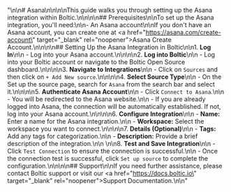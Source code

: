 "\n\n# Asana\n\n\n\nThis guide walks you through setting up the Asana integration within Boltic.\n\n\n\n## Prerequisites\n\nTo set up the Asana integration, you'll need:\n\n- An Asana account\n\nIf you don't have an Asana account, you can create one at <a href=\"https://asana.com/create-account\" target=\"_blank\" rel=\"noopener\"><span>Asana Create Account</span></a>.\n\n\n\n## Setting Up the Asana Integration in Boltic\n\n1. **Log In**\n\n   - Log into your Asana account.\n\n\n\n2. **Log into Boltic**\n\n   - Log into your Boltic account or navigate to the Boltic Open Source dashboard.\n\n\n\n3. **Navigate to Integrations**\n\n   - Click on `Sources` and then click on `+ Add New source`.\n\n\n\n4. **Select Source Type**\n\n   - On the Set up the source page, search for `Asana` from the search bar and select it.\n\n\n\n5. **Authenticate Asana Account**\n\n   - Click `Connect to Asana`.\n\n   - You will be redirected to the Asana website.\n\n   - If you are already logged into Asana, the connection will be automatically established. If not, log into your Asana account.\n\n\n\n6. **Configure Integration**\n\n   - **Name:** Enter a name for the Asana integration.\n\n   - **Workspace:** Select the workspace you want to connect.\n\n\n\n7. **Details (Optional)**\n\n   - **Tags:** Add any tags for categorization.\n\n   - **Description:** Provide a brief description of the integration.\n\n   \n\n8. **Test and Save Integration**\n\n   - Click `Test Connection` to ensure the connection is successful.\n\n   - Once the connection test is successful, click `Set up source` to complete the configuration.\n\n\n\n## Support\n\nIf you need further assistance, please contact Boltic support or visit our <a href=\"https://docs.boltic.io\" target=\"_blank\" rel=\"noopener\"><span>Support Documentation</span></a>.\n\n"